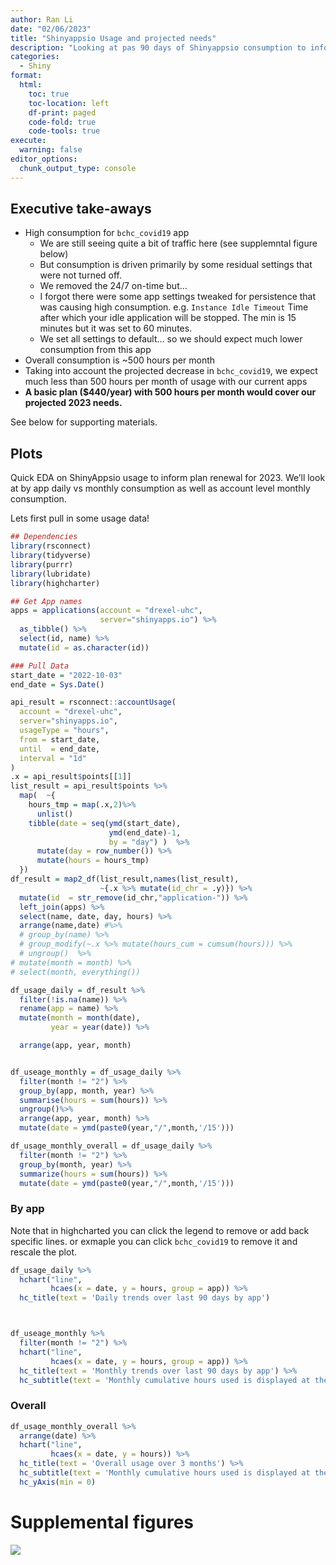 ```yaml
---
author: Ran Li
date: "02/06/2023"
title: "Shinyappsio Usage and projected needs"
description: "Looking at pas 90 days of Shinyappsio consumption to inform 2023 renewal."
categories:
  - Shiny
format: 
  html:
    toc: true
    toc-location: left
    df-print: paged
    code-fold: true
    code-tools: true
execute: 
  warning: false
editor_options: 
  chunk_output_type: console
---
```


## Executive take-aways

- High consumption for `bchc_covid19` app 
  - We are still seeing quite a bit of traffic here (see supplemntal figure below) 
  - But consumption is driven primarily by some residual settings that were not turned off.
  - We removed the 24/7 on-time but...  
  - I forgot there were some app settings tweaked for persistence that was causing high consumption. e.g. `Instance Idle Timeout` Time after which your idle application will be stopped. The min is 15 minutes but it was set to 60 minutes.
  - We set all settings to default... so we should expect much lower consumption from this app
- Overall consumption is ~500 hours per month
- Taking into account the projected decrease in `bchc_covid19`, we expect much less than 500 hours per month of usage with our current apps
- **A basic plan ($440/year) with 500 hours per month would cover our projected 2023 needs.**


See below for supporting materials.



## Plots

Quick EDA on ShinyAppsio usage to inform plan renewal for 2023. We'll look at by app daily vs monthly consumption as well as account level monthly consumption.

Lets first pull in some usage data!

```r
## Dependencies
library(rsconnect)
library(tidyverse)
library(purrr)
library(lubridate)
library(highcharter)

## Get App names
apps = applications(account = "drexel-uhc",
                    server="shinyapps.io") %>% 
  as_tibble() %>% 
  select(id, name) %>% 
  mutate(id = as.character(id))

### Pull Data
start_date = "2022-10-03"
end_date = Sys.Date()

api_result = rsconnect::accountUsage(
  account = "drexel-uhc",
  server="shinyapps.io",
  usageType = "hours",
  from = start_date,
  until  = end_date,
  interval = "1d"
)
.x = api_result$points[[1]]
list_result = api_result$points %>% 
  map(  ~{
    hours_tmp = map(.x,2)%>% 
      unlist() 
    tibble(date = seq(ymd(start_date),
                      ymd(end_date)-1,
                      by = "day") )  %>% 
      mutate(day = row_number()) %>% 
      mutate(hours = hours_tmp)
  }) 
df_result = map2_df(list_result,names(list_result),
                    ~{.x %>% mutate(id_chr = .y)}) %>% 
  mutate(id  = str_remove(id_chr,"application-")) %>% 
  left_join(apps) %>% 
  select(name, date, day, hours) %>% 
  arrange(name,date) #%>% 
  # group_by(name) %>% 
  # group_modify(~.x %>% mutate(hours_cum = cumsum(hours))) %>% 
  # ungroup()  %>%
# mutate(month = month) %>% 
# select(month, everything())

df_usage_daily = df_result %>% 
  filter(!is.na(name)) %>% 
  rename(app = name) %>% 
  mutate(month = month(date),
         year = year(date)) %>% 

  arrange(app, year, month)


df_useage_monthly = df_usage_daily %>% 
  filter(month != "2") %>% 
  group_by(app, month, year) %>% 
  summarise(hours = sum(hours)) %>% 
  ungroup()%>% 
  arrange(app, year, month) %>% 
  mutate(date = ymd(paste0(year,"/",month,'/15')))

df_usage_monthly_overall = df_usage_daily %>% 
  filter(month != "2") %>% 
  group_by(month, year) %>% 
  summarize(hours = sum(hours)) %>% 
  mutate(date = ymd(paste0(year,"/",month,'/15')))
```

### By app

Note that in highcharted you can click the legend to remove or add back specific lines. or exmaple you can click `bchc_covid19` to remove it and rescale the plot.

```r

df_usage_daily %>%
  hchart("line",
         hcaes(x = date, y = hours, group = app)) %>% 
  hc_title(text = 'Daily trends over last 90 days by app')




```

```r

df_useage_monthly %>%
  filter(month != "2") %>% 
  hchart("line",
         hcaes(x = date, y = hours, group = app)) %>% 
  hc_title(text = 'Monthly trends over last 90 days by app') %>% 
  hc_subtitle(text = 'Monthly cumulative hours used is displayed at the midpoint of each month. ')


```

### Overall

```r

df_usage_monthly_overall %>%
  arrange(date) %>% 
  hchart("line",
         hcaes(x = date, y = hours)) %>% 
  hc_title(text = 'Overall usage over 3 months') %>% 
  hc_subtitle(text = 'Monthly cumulative hours used is displayed at the midpoint of each month.') %>% 
  hc_yAxis(min = 0)

```



# Supplemental figures

![](images/image-735285622.png)
